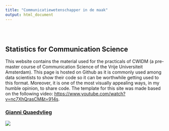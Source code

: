 ```yaml
---
title: "Communicatiewetenschapper in de maak"
output: html_document
---
```


```{=html}
<style type="text/css">
.title {
  display: none;
}

#getting-started img {
  margin-right: 10px;
}

</style>
```
<div class="row" style="padding-top: 30px;">

::: col-sm-6
# **Statistics for Communication Science**

This website contains the material used for the practicals of CWIDM (a pre-master course of Communication Science of the Vrije Universiteit Amsterdam). This page is hosted on Github as it is commonly used among data scientists to show their code so it can be worthwhile getting used to this format. Moreover, it is one of the most visually appealing ways, in my humble opinion, to share code. The template for this site was made based on the following video: <https://www.youtube.com/watch?v=nc7XhQrasCM&t=914s>.
:::

::: col-sm-6
### [Gianni Quaedvlieg](https://nl.linkedin.com/in/gianni-quaedvlieg-b0a138201)

![](images/logo.png) </a>
:::
